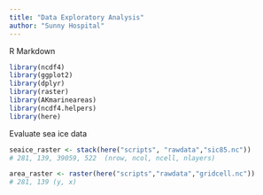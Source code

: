 ```yaml
---
title: "Data Exploratory Analysis"
author: "Sunny Hospital"
---
```


R Markdown

```r
library(ncdf4)
library(ggplot2)
library(dplyr)
library(raster)
library(AKmarineareas)
library(ncdf4.helpers)
library(here)
```

Evaluate sea ice data

```r
seaice_raster <- stack(here("scripts", "rawdata","sic85.nc"))
# 281, 139, 39059, 522  (nrow, ncol, ncell, nlayers)

area_raster <- raster(here("scripts","rawdata","gridcell.nc"))
# 281, 139 (y, x)
```
